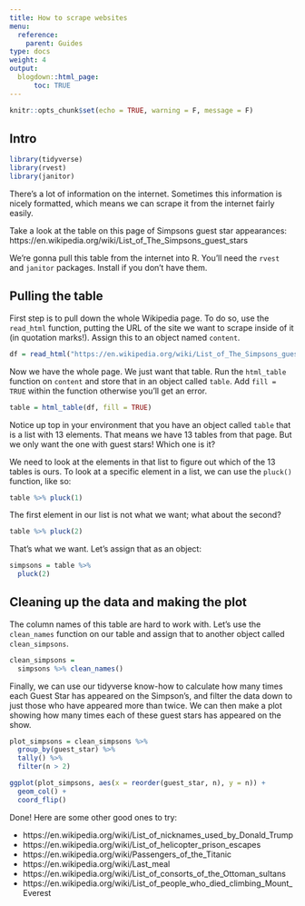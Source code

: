 ```yaml
---
title: How to scrape websites
menu:
  reference:
    parent: Guides
type: docs
weight: 4
output:
  blogdown::html_page:
      toc: TRUE
---
```




```r
knitr::opts_chunk$set(echo = TRUE, warning = F, message = F)
```


## Intro


```r
library(tidyverse)
library(rvest)
library(janitor)
```


There's a lot of information on the internet. Sometimes this information is nicely formatted, which means we can scrape it from the internet fairly easily. 

Take a look at the table on this page of Simpsons guest star appearances: https://en.wikipedia.org/wiki/List_of_The_Simpsons_guest_stars


We're gonna pull this table from the internet into R. You'll need the `rvest` and `janitor` packages. Install if you don't have them.



## Pulling the table

First step is to pull down the whole Wikipedia page. To do so, use the `read_html` function, putting the URL of the site we want to scrape inside of it (in quotation marks!). Assign this to an object named `content`. 

```r
df = read_html("https://en.wikipedia.org/wiki/List_of_The_Simpsons_guest_stars")
```


Now we have the whole page. We just want that table. Run the `html_table` function on `content` and store that in an object called `table`. Add `fill = TRUE` within the function otherwise you'll get an error. 


```r
table = html_table(df, fill = TRUE)
```

Notice up top in your environment that you have an object called `table` that is a list with 13 elements. That means we have 13 tables from that page. But we only want the one with guest stars! Which one is it? 

We need to look at the elements in that list to figure out which of the 13 tables is ours. To look at a specific element in a list, we can use the `pluck()` function, like so:


```r
table %>% pluck(1)
```

The first element in our list is not what we want; what about the second? 


```r
table %>% pluck(2)
```

That's what we want. Let's assign that as an object:


```r
simpsons = table %>% 
  pluck(2)
```


## Cleaning up the data and making the plot

The column names of this table are hard to work with. Let's use the `clean_names` function on our table and assign that to another object called `clean_simpsons`. 


```r
clean_simpsons = 
  simpsons %>% clean_names()
```

Finally, we can use our tidyverse know-how to calculate how many times each Guest Star has appeared on the Simpson's, and filter the data down to just those who have appeared more than twice. We can then make a plot showing how many times each of these guest stars has appeared on the show. 

```r
plot_simpsons = clean_simpsons %>% 
  group_by(guest_star) %>% 
  tally() %>% 
  filter(n > 2)

ggplot(plot_simpsons, aes(x = reorder(guest_star, n), y = n)) + 
  geom_col() + 
  coord_flip()
```



Done! Here are some other good ones to try: 

- https://en.wikipedia.org/wiki/List_of_nicknames_used_by_Donald_Trump
- https://en.wikipedia.org/wiki/List_of_helicopter_prison_escapes
- https://en.wikipedia.org/wiki/Passengers_of_the_Titanic
- https://en.wikipedia.org/wiki/Last_meal
- https://en.wikipedia.org/wiki/List_of_consorts_of_the_Ottoman_sultans
- https://en.wikipedia.org/wiki/List_of_people_who_died_climbing_Mount_Everest